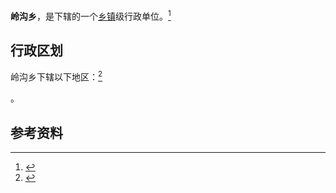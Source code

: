 {{中国乡级行政区|21/03/23/211/000}}

'''岭沟乡'''，是{{PRC admin/fullname|21/03/23/211/000|3}}下辖的一个[[乡镇|乡镇]]级行政单位。<ref>{{PRC admin/ref sgc|{{PRC admin/parent|21/03/23/211/000}}}}</ref>

== 行政区划 ==

岭沟乡下辖以下地区：<ref>{{PRC admin/ref sgc|21/03/23/211/000}}</ref>

{{PRC admin/children|21/03/23/211/000}}。

== 参考资料 ==

{{reflist}}

{{行政区划小作品}}
{{PRC admin/navcat|21/03/23/211/000}}